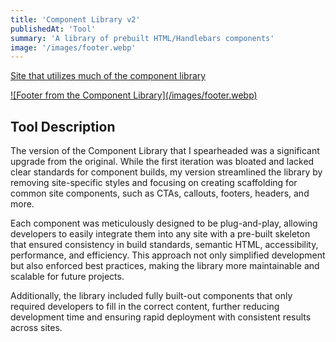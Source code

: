 ```yaml
---
title: 'Component Library v2'
publishedAt: 'Tool'
summary: 'A library of prebuilt HTML/Handlebars components'
image: '/images/footer.webp'
---
```


[Site that utilizes much of the component library](https://www.ribbonwarehouse.com/)

<a href="/images/footer.webp">
![Footer from the Component Library](/images/footer.webp)
</a>

## Tool Description

The version of the Component Library that I spearheaded was a significant upgrade from the original. While the first iteration was bloated and lacked clear standards for component builds, my version streamlined the library by removing site-specific styles and focusing on creating scaffolding for common site components, such as CTAs, callouts, footers, headers, and more.

Each component was meticulously designed to be plug-and-play, allowing developers to easily integrate them into any site with a pre-built skeleton that ensured consistency in build standards, semantic HTML, accessibility, performance, and efficiency. This approach not only simplified development but also enforced best practices, making the library more maintainable and scalable for future projects.

Additionally, the library included fully built-out components that only required developers to fill in the correct content, further reducing development time and ensuring rapid deployment with consistent results across sites.
